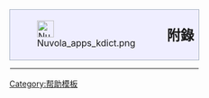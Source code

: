 {{anchor|附錄}}
{| cellspacing="0" cellpadding="0" style="width: 100%;  margin-bottom: 1em; border: 0px solid #cccccc; padding: 0em; border-spacing: 0 0; text-align: center; font-size: 100%;"
|-
| style="width: 50px; margin-top: .5em; margin-left: .5em; background: #efeeff; border: solid 1px #a4b0bf; border-right: solid 0px;" | [[File:Nuvola apps kdict.png|30px|link=]]
| style="margin-top: .5em; margin-left: .5em; background: #efeeff; border: solid 1px #a4b0bf; border-left: solid 0px;" | <h2 style="margin-top: .2em; border-bottom: none; font-weight: bold; text-align: left;">附錄</h2> 
|-
| colspan=2 style="text-align: left; margin-left: .5em; margin-top: .5em; margin-right: 1em; margin-bottom: .5em;" | 
<div style="text-align: left; margin-left: 0em; margin-top: .5em; margin-right: 1em; margin-bottom: .5em;">
{{Help:附录}}
</div>
|}<noinclude>[[Category:帮助模板]]</noinclude>